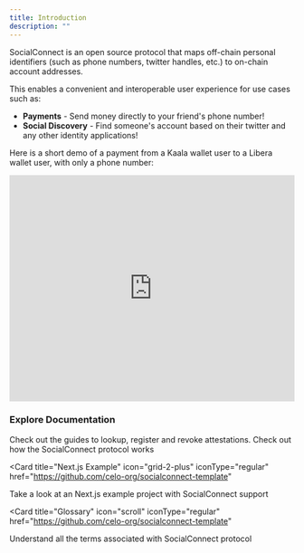 ```yaml
---
title: Introduction
description: ""
---
```


SocialConnect is an open source protocol that maps off-chain personal identifiers (such as phone numbers, twitter handles, etc.) to on-chain account addresses.

This enables a convenient and interoperable user experience for use cases such as:

- **Payments** - Send money directly to your friend's phone number!
- **Social Discovery** - Find someone's account based on their twitter and any other identity applications!

Here is a short demo of a payment from a Kaala wallet user to a Libera wallet user, with only a phone number:

<iframe
  src="https://www.loom.com/embed/8afddd73ba324ec18aeb63fc96d568f9?sid=e4551a09-4db3-4b63-8b8e-a9d6c4a86209"
  frameborder="0"
  allowfullscreen
  width="100%"
  height="400px"
></iframe>

### Explore Documentation

<CardGroup cols={2}>
<Card title="Guides" icon="book-open" iconType="regular" href="guides">
  Check out the guides to lookup, register and revoke attestations.
</Card>

<Card title="Protocol" icon="globe" iconType="regular" href="protocol">
  Check out how the SocialConnect protocol works
</Card>

<Card
  title="Next.js Example"
  icon="grid-2-plus"
  iconType="regular"
  href="https://github.com/celo-org/socialconnect-template"
>
  Take a look at an Next.js example project with SocialConnect support
</Card>

<Card
  title="Glossary"
  icon="scroll"
  iconType="regular"
  href="https://github.com/celo-org/socialconnect-template"
>
  Understand all the terms associated with SocialConnect protocol
</Card>

</CardGroup>
